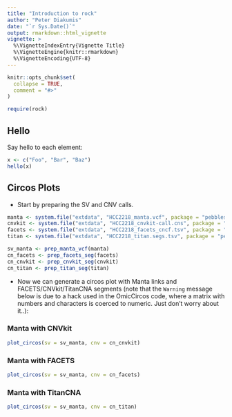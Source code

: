 ```yaml
---
title: "Introduction to rock"
author: "Peter Diakumis"
date: "`r Sys.Date()`"
output: rmarkdown::html_vignette
vignette: >
  %\VignetteIndexEntry{Vignette Title}
  %\VignetteEngine{knitr::rmarkdown}
  %\VignetteEncoding{UTF-8}
---
```


```r
knitr::opts_chunk$set(
  collapse = TRUE,
  comment = "#>"
)
```

```r
require(rock)
```

## Hello

Say hello to each element:

```r
x <- c("Foo", "Bar", "Baz")
hello(x)
```

## Circos Plots

* Start by preparing the SV and CNV calls.

```r
manta <- system.file("extdata", "HCC2218_manta.vcf", package = "pebbles")
cnvkit <- system.file("extdata", "HCC2218_cnvkit-call.cns", package = "pebbles")
facets <- system.file("extdata", "HCC2218_facets_cncf.tsv", package = "pebbles")
titan <- system.file("extdata", "HCC2218_titan.segs.tsv", package = "pebbles")

sv_manta <- prep_manta_vcf(manta)
cn_facets <- prep_facets_seg(facets)
cn_cnvkit <- prep_cnvkit_seg(cnvkit)
cn_titan <- prep_titan_seg(titan)
```

* Now we can generate a circos plot with Manta links and FACETS/CNVkit/TitanCNA segments
  (note that the `Warning` message below is due to a hack used in the OmicCircos
  code, where a matrix with numbers and characters is coerced to numeric.
  Just don't worry about it..):

### Manta with CNVkit

```r
plot_circos(sv = sv_manta, cnv = cn_cnvkit)
```

### Manta with FACETS

```r
plot_circos(sv = sv_manta, cnv = cn_facets)
```

### Manta with TitanCNA

```r
plot_circos(sv = sv_manta, cnv = cn_titan)
```
